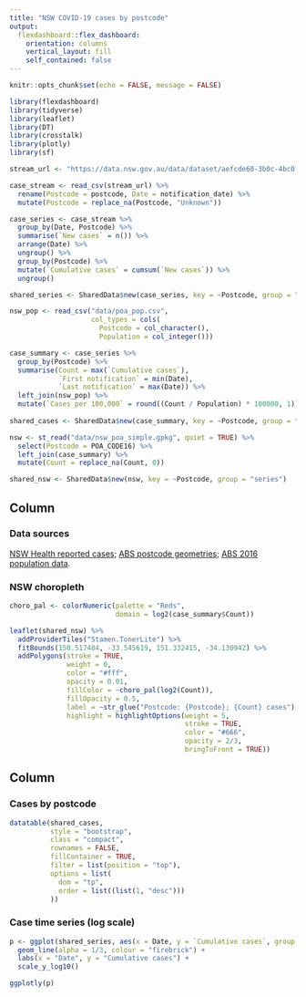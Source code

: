 ```yaml
---
title: "NSW COVID-19 cases by postcode"
output: 
  flexdashboard::flex_dashboard:
    orientation: columns
    vertical_layout: fill
    self_contained: false
---
```


```r
knitr::opts_chunk$set(echo = FALSE, message = FALSE)

library(flexdashboard)
library(tidyverse)
library(leaflet)
library(DT)
library(crosstalk)
library(plotly)
library(sf)
```

```r
stream_url <- "https://data.nsw.gov.au/data/dataset/aefcde60-3b0c-4bc0-9af1-6fe652944ec2/resource/21304414-1ff1-4243-a5d2-f52778048b29/download/covid-19-cases-by-notification-date-and-postcode-local-health-district-and-local-government-area.csv"

case_stream <- read_csv(stream_url) %>%
  rename(Postcode = postcode, Date = notification_date) %>%
  mutate(Postcode = replace_na(Postcode, "Unknown"))
```



```r
case_series <- case_stream %>%
  group_by(Date, Postcode) %>%
  summarise(`New cases` = n()) %>%
  arrange(Date) %>%
  ungroup() %>%
  group_by(Postcode) %>%
  mutate(`Cumulative cases` = cumsum(`New cases`)) %>%
  ungroup()

shared_series <- SharedData$new(case_series, key = ~Postcode, group = "series")
```

```r
nsw_pop <- read_csv("data/poa_pop.csv",
                    col_types = cols(
                      Postcode = col_character(),
                      Population = col_integer()))

case_summary <- case_series %>%
  group_by(Postcode) %>%
  summarise(Count = max(`Cumulative cases`),
            `First notification` = min(Date),
            `Last notification` = max(Date)) %>%
  left_join(nsw_pop) %>%
  mutate(`Cases per 100,000` = round((Count / Population) * 100000, 1))
  
shared_cases <- SharedData$new(case_summary, key = ~Postcode, group = "series")
```

```r
nsw <- st_read("data/nsw_poa_simple.gpkg", quiet = TRUE) %>%
  select(Postcode = POA_CODE16) %>%
  left_join(case_summary) %>%
  mutate(Count = replace_na(Count, 0))

shared_nsw <- SharedData$new(nsw, key = ~Postcode, group = "series")
```


Column {data-width=650}
-----------------------------------------------------------------------

### Data sources {data-height=12}

[NSW Health reported cases](https://data.nsw.gov.au/data/dataset/covid-19-cases-by-location/resource/21304414-1ff1-4243-a5d2-f52778048b29); [ABS postcode geometries](https://www.abs.gov.au/ausstats/abs@.nsf/Lookup/by%20Subject/1270.0.55.003~July%202016~Main%20Features~Postal%20Areas%20(POA)~8); [ABS 2016 population data](https://www.abs.gov.au/ausstats/abs@.nsf/Lookup/by%20Subject/2033.0.55.001~2016~Main%20Features~FAQs%20-%20SEIFA%202016~4). 

### NSW choropleth

```r
choro_pal <- colorNumeric(palette = "Reds",
                          domain = log2(case_summary$Count))

leaflet(shared_nsw) %>%
  addProviderTiles("Stamen.TonerLite") %>%
  fitBounds(150.517484, -33.545619, 151.332415, -34.130942) %>%
  addPolygons(stroke = TRUE,
              weight = 0,
              color = "#fff",
              opacity = 0.01,
              fillColor = ~choro_pal(log2(Count)),
              fillOpacity = 0.5,
              label = ~str_glue("Postcode: {Postcode}; {Count} cases"),
              highlight = highlightOptions(weight = 5,
                                           stroke = TRUE, 
                                           color = "#666",
                                           opacity = 2/3,
                                           bringToFront = TRUE))
```

Column {data-width=350}
-----------------------------------------------------------------------

### Cases by postcode

```r
datatable(shared_cases,
          style = "bootstrap",
          class = "compact",
          rownames = FALSE,
          fillContainer = TRUE,
          filter = list(position = "top"),
          options = list(
            dom = "tp",
            order = list((list(1, "desc")))
          ))

```

### Case time series (log scale) 

```r
p <- ggplot(shared_series, aes(x = Date, y = `Cumulative cases`, group = Postcode)) +
  geom_line(alpha = 1/3, colour = "firebrick") +
  labs(x = "Date", y = "Cumulative cases") +
  scale_y_log10()

ggplotly(p)
```




